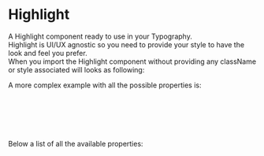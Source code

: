 
<Meta title="DCXLibrary/Typography/Highlight/Documentation" />

# Highlight

A Highlight component ready to use in your Typography.  
Highlight is UI/UX agnostic so you need to provide your style to have the look and feel you prefer.  
When you import the Highlight component without providing any className or style associated will looks as following:  

<Canvas of={HighlightStories.Unstyled} />

A more complex example with all the possible properties is:

```js
<Highlight
  text="This is the content of the highlighted text."
  className="my-classname"
  props={{ id: 'my-highlight' }}
/>
```

Below a list of all the available properties:

<ArgTypes of={HighlightStories} />
